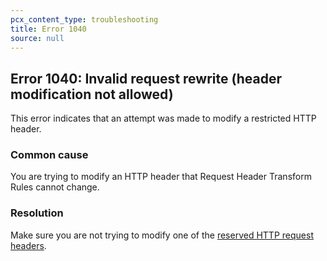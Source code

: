 ```yaml
---
pcx_content_type: troubleshooting
title: Error 1040
source: null
---
```


## Error 1040: Invalid request rewrite (header modification not allowed)

This error indicates that an attempt was made to modify a restricted HTTP header.

### Common cause

You are trying to modify an HTTP header that Request Header Transform Rules cannot change.

### Resolution

Make sure you are not trying to modify one of the [reserved HTTP request headers](/rules/transform/request-header-modification/#important-remarks).

